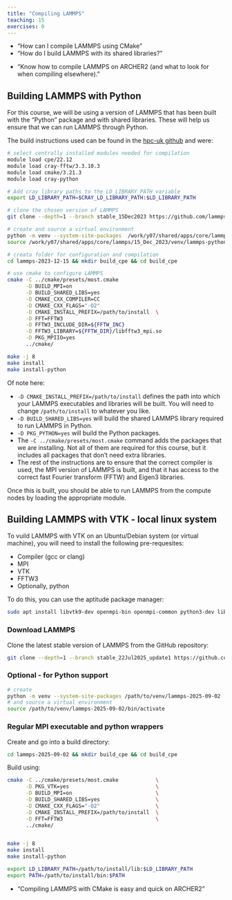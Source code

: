 ```yaml
---
title: "Compiling LAMMPS"
teaching: 15
exercises: 0
---
```

:::::::::::::::::::::::::::::::::::::: questions

- "How can I compile LAMMPS using CMake"
- "How do I build LAMMPS with its shared libraries?"

::::::::::::::::::::::::::::::::::::::::::::::::
::::::::::::::::::::::::::::::::::::: objectives

- "Know how to compile LAMMPS on ARCHER2 
  (and what to look for when compiling elsewhere)."

::::::::::::::::::::::::::::::::::::::::::::::::

## Building LAMMPS with Python

For this course, we will be using a version of LAMMPS that has been built with the "Python" package and with shared libraries.
These will help us ensure that we can run LAMMPS through Python.

The build instructions used can be found in the
[hpc-uk github](https://github.com/hpc-uk/build-instructions/blob/main/apps/LAMMPS/ARCHER2_2023-12-15_cpe2212.md)
and were:

```bash
# select centrally installed modules needed for compilation
module load cpe/22.12
module load cray-fftw/3.3.10.3
module load cmake/3.21.3
module load cray-python

# Add cray library paths to the LD_LIBRARY_PATH variable
export LD_LIBRARY_PATH=$CRAY_LD_LIBRARY_PATH:$LD_LIBRARY_PATH

# clone the chosen version of LAMMPS
git clone --depth=1 --branch stable_15Dec2023 https://github.com/lammps/lammps.git lammps-src-2023-12-15

# create and source a virtual environment
python -m venv --system-site-packages  /work/y07/shared/apps/core/lammps/15_Dec_2023/venv/lammps-python-15-Dec-2023
source /work/y07/shared/apps/core/lammps/15_Dec_2023/venv/lammps-python-15-Dec-2023/bin/activate

# creata folder for configuration and compilation
cd lammps-2023-12-15 && mkdir build_cpe && cd build_cpe

# use cmake to configure LAMMPS
cmake -C ../cmake/presets/most.cmake                                       \
      -D BUILD_MPI=on                                                      \
      -D BUILD_SHARED_LIBS=yes                                             \
      -D CMAKE_CXX_COMPILER=CC                                             \
      -D CMAKE_CXX_FLAGS="-O2"                                             \
      -D CMAKE_INSTALL_PREFIX=/path/to/install  \
      -D FFT=FFTW3                                                         \
      -D FFTW3_INCLUDE_DIR=${FFTW_INC}                                     \
      -D FFTW3_LIBRARY=${FFTW_DIR}/libfftw3_mpi.so                         \
      -D PKG_MPIIO=yes                                                     \
      ../cmake/

make -j 8
make install
make install-python
```

Of note here:

  - `-D CMAKE_INSTALL_PREFIX=/path/to/install` defines the path into which your LAMMPS executables and libraries will be built.
    You will need to change `/path/to/install` to whatever you like.
  - `-D BUILD_SHARED_LIBS=yes` will build the shared LAMMPS library required to run LAMMPS in Python.
  - `-D PKG_PYTHON=yes` will build the Python packages.
  - The `-C ../cmake/presets/most.cmake` command adds the packages that we are installing.
    Not all of them are required for this course, but it includes all packages that don't need extra libraries.
  - The rest of the instructions are to ensure that the correct compiler is used,
    the MPI version of LAMMPS is built,
    and that it has access to the correct fast Fourier transform (FFTW) and Eigen3 libraries.

Once this is built, you should be able to run LAMMPS from the compute nodes by loading the appropriate module.

## Building LAMMPS with VTK - local linux system

To vuild LAMMPS with VTK on an Ubuntu/Debian system (or virtual machine),
you will need to install the following pre-requesites:

- Compiler (gcc or clang)
- MPI
- VTK
- FFTW3
- Optionally, python

To do this, you can use the aptitude package manager:

```bash
sudo apt install libvtk9-dev openmpi-bin openmpi-common python3-dev libfftw3-dev
```
### Download LAMMPS

Clone the latest stable version of LAMMPS from the GitHub repository:

```bash
git clone --depth=1 --branch stable_22Jul2025_update1 https://github.com/lammps/lammps.git lammps-2025-09-02
```

### Optional - for Python support

```bash
# create
python -m venv --system-site-packages /path/to/venv/lammps-2025-09-02
# and source a virtual environment
source /path/to/venv/lammps-2025-09-02/bin/activate
```

### Regular MPI executable and python wrappers

Create and go into a build directory:

```bash
cd lammps-2025-09-02 && mkdir build_cpe && cd build_cpe
```

Build using:

```bash
cmake -C ../cmake/presets/most.cmake            \
      -D PKG_VTK=yes                            \
      -D BUILD_MPI=on                           \
      -D BUILD_SHARED_LIBS=yes                  \
      -D CMAKE_CXX_FLAGS="-O2"                  \
      -D CMAKE_INSTALL_PREFIX=/path/to/install  \
      -D FFT=FFTW3                              \
      ../cmake/


make -j 8
make install
make install-python
```

```bash
export LD_LIBRARY_PATH=/path/to/install/lib:$LD_LIBRARY_PATH
export PATH=/path/to/install/bin:$PATH
```


:::::::::::::::::::::::::::::::::::::: keypoints

- "Compiling LAMMPS with CMake is easy and quick on ARCHER2"

::::::::::::::::::::::::::::::::::::::::::::::::
